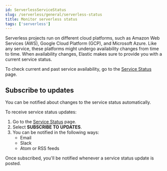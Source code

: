 ```yaml
---
id: ServerlessServiceStatus
slug: /serverless/general/serverless-status
title: Monitor serverless status
tags: ['serverless']
---
```


Serverless projects run on different cloud platforms, such as Amazon Web Services (AWS), Google Cloud Platform (GCP), and Microsoft Azure.
Like any service, these platforms might undergo availability changes from time to time.
When availability changes, Elastic makes sure to provide you with a current service status.

To check current and past service availability, go to the [Service Status](https://serverless-preview-status.statuspage.io/) page.

## Subscribe to updates

You can be notified about changes to the service status automatically.

To receive service status updates:

1. Go to the [Service Status](https://serverless-preview-status.statuspage.io/) page.
2. Select **SUBSCRIBE TO UPDATES**.
3. You can be notified in the following ways:
   - Email
   - Slack
   - Atom or RSS feeds

Once subscribed, you'll be notified whenever a service status update is posted.
